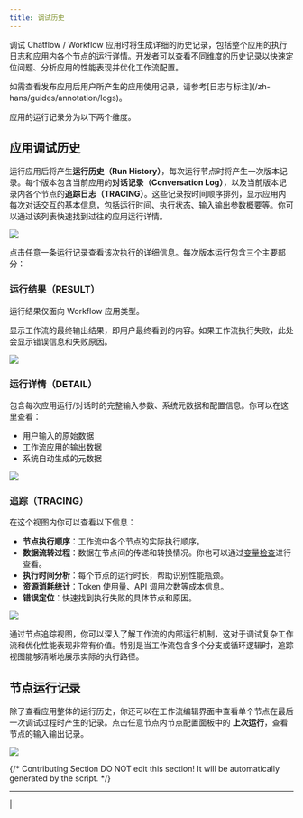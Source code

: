 ```yaml
---
title: 调试历史
---
```


调试 Chatflow / Workflow 应用时将生成详细的历史记录，包括整个应用的执行日志和应用内各个节点的运行详情。开发者可以查看不同维度的历史记录以快速定位问题、分析应用的性能表现并优化工作流配置。

<Info>
    如需查看发布应用后用户所产生的应用使用记录，请参考[日志与标注](/zh-hans/guides/annotation/logs)。
</Info>

应用的运行记录分为以下两个维度。

## 应用调试历史

运行应用后将产生**运行历史（Run History）**，每次运行节点时将产生一次版本记录。每个版本包含当前应用的**对话记录（Conversation Log）**，以及当前版本记录内各个节点的**追踪日志（TRACING）**。这些记录按时间顺序排列，显示应用内每次对话交互的基本信息，包括运行时间、执行状态、输入输出参数概要等。你可以通过该列表快速找到过往的应用运行详情。

![](https://assets-docs.dify.ai/2025/04/08a885858cfa6e8863faac891a5be319.png)

点击任意一条运行记录查看该次执行的详细信息。每次版本运行包含三个主要部分：

### 运行结果（RESULT）

<Warning>
    运行结果仅面向 Workflow 应用类型。
</Warning>

显示工作流的最终输出结果，即用户最终看到的内容。如果工作流执行失败，此处会显示错误信息和失败原因。

![](https://assets-docs.dify.ai/2025/06/22856751d278ffad99d0533d2d96e125.png)

### 运行详情（DETAIL）

包含每次应用运行/对话时的完整输入参数、系统元数据和配置信息。你可以在这里查看：

- 用户输入的原始数据
- 工作流应用的输出数据
- 系统自动生成的元数据

![](https://assets-docs.dify.ai/2025/06/882b783cd843ab666f5bc3c06f78521d.png)

### 追踪（TRACING）

在这个视图内你可以查看以下信息：

- **节点执行顺序**：工作流中各个节点的实际执行顺序。
- **数据流转过程**：数据在节点间的传递和转换情况。你也可以通过[变量检查](/zh-hans/guides/workflow/debug-and-preview/variable-inspect)进行查看。
- **执行时间分析**：每个节点的运行时长，帮助识别性能瓶颈。
- **资源消耗统计**：Token 使用量、API 调用次数等成本信息。
- **错误定位**：快速找到执行失败的具体节点和原因。

![](https://assets-docs.dify.ai/2025/06/9e614ac01b1f6e0aeadda78c91ce93b7.png)

通过节点追踪视图，你可以深入了解工作流的内部运行机制，这对于调试复杂工作流和优化性能表现非常有价值。特别是当工作流包含多个分支或循环逻辑时，追踪视图能够清晰地展示实际的执行路径。

## 节点运行记录

除了查看应用整体的运行历史，你还可以在工作流编辑界面中查看单个节点在最后一次调试过程时产生的记录。点击任意节点内节点配置面板中的 **上次运行**，查看节点的输入输出记录。

![](https://assets-docs.dify.ai/2025/06/9c6e57236d85f426a930424863042d7d.png)

{/*
Contributing Section
DO NOT edit this section!
It will be automatically generated by the script.
*/}

---

[  ](https://github.com/langgenius/dify-docs/edit/main/zh-hans/guides/workflow/debug-and-preview/history-and-logs.mdx) | [  ](https://github.com/langgenius/dify-docs/issues/new?template=docs.yml)

